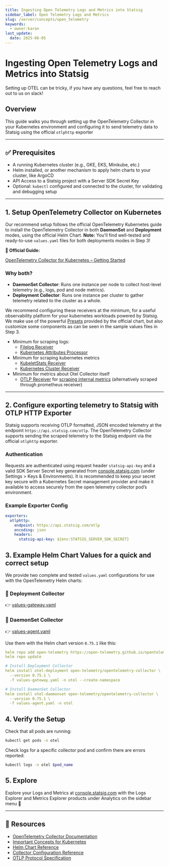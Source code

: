 ```yaml
---
title: Ingesting Open Telemetry Logs and Metrics into Statsig
sidebar_label: Open Telemetry Logs and Metrics
slug: /server/concepts/open_telemetry
keywords:
  - owner:karan
last_update:
  date: 2025-06-05
---
```


# Ingesting Open Telemetry Logs and Metrics into Statsig

<Tip>
Setting up OTEL can be tricky, if you have any questions, feel free to reach out to us on slack!
</Info>

## Overview

This guide walks you through setting up the OpenTelemetry Collector in your Kubernetes environment and configuring it to send telemetry data to Statsig using the official `otlphttp` exporter

---

## ✅ Prerequisites

- A running Kubernetes cluster (e.g., GKE, EKS, Minikube, etc.)
- Helm installed, or another mechanism to apply helm charts to your cluster, like ArgoCD
- API Access to a Statsig project with a Server SDK Secret Key
- Optional: `kubectl` configured and connected to the cluster, for validating and debugging setup

---

## 1. Setup OpenTelemetry Collector on Kubernetes

Our recommend setup follows the official OpenTelemetry Kubernetes guide to install the OpenTelemetry Collector in both **DaemonSet** and **Deployment** modes, using the official Helm Chart. **Note:** You'll find well-tested and ready-to-use `values.yaml` files for both deployments modes in Step 3! 

**📘 Official Guide:**

[OpenTelemetry Collector for Kubernetes – Getting Started](https://opentelemetry.io/docs/platforms/kubernetes/getting-started/)

### Why both?

- **DaemonSet Collector**: Runs one instance per node to collect host-level telemetry (e.g., logs, pod and node metrics).
- **Deployment Collector**: Runs one instance per cluster to gather telemetry related to the cluster as a whole.

We recommend configuring these receivers at the minimum, for a useful observability platform for your kubernetes workloads powered by Statsig. We make use of the powerful [Presets](https://opentelemetry.io/docs/platforms/kubernetes/helm/collector/#presets) provided by the official chart, but also customize some components as can be seen in the sample values files in Step 3.

- Minimum for scraping logs:
    - [Filelog Receiver](https://opentelemetry.io/docs/platforms/kubernetes/getting-started/#filelog-receiver)
    - [Kubernetes Attributes Processor](https://opentelemetry.io/docs/platforms/kubernetes/getting-started/#kubernetes-attributes-processor)
- Minimum for scraping kubernetes metrics
    - [KubeletStats Receiver](https://opentelemetry.io/docs/platforms/kubernetes/getting-started/#kubeletstats-receiver)
    - [Kubernetes Cluster Receiver](https://opentelemetry.io/docs/platforms/kubernetes/getting-started/#kubernetes-cluster-receiver)
- Minimum for metrics about Otel Collector itself
    - [OTLP Receiver](https://opentelemetry.io/docs/platforms/kubernetes/getting-started/#otlp-receiver) for [scraping internal metrics](https://opentelemetry.io/docs/collector/internal-telemetry/#configure-internal-metrics) (alternatively scraped through prometheus receiver)

---

## 2. Configure exporting telemetry to Statsig with OTLP HTTP Exporter

Statsig supports receiving OTLP formatted, JSON encoded telemetry at the endpoint `https://api.statsig.com/otlp`. The OpenTelemetry Collector supports sending the scraped telemetry to the Statsig endpoint via the official `otlphttp` exporter.

### Authentication

Requests are authenticated using request header `statsig-api-key` and a valid SDK Server Secret key generated from [console.statsig.com](http://console.statsig.com) (under Settings > Keys & Environments). It is recommended to keep your secret key secure with a Kubernetes Secret management provider and make it available to access securely from the open telemetry collector pod’s environment.

### Example Exporter Config

```yaml
exporters:
  otlphttp:
    endpoint: https://api.statsig.com/otlp
    encoding: json
    headers:
      statsig-api-key: ${env:STATSIG_SERVER_SDK_SECRET}
```

## 3. Example Helm Chart Values for a quick and correct setup

We provide two complete and tested `values.yaml` configurations for use with the OpenTelemetry Helm charts:

### 🔗 Deployment Collector

👉 [values-gateway.yaml](https://gist.github.com/karan-statsig/d5c70b7fd100ab445985b620dcb7e8c6)

### 🔗 DaemonSet Collector

👉 [values-agent.yaml](https://gist.github.com/karan-statsig/f02ee95fef00aecde402829b5a4c60e8)

Use them with the Helm chart version `0.75.1` like this:

```yaml
helm repo add open-telemetry https://open-telemetry.github.io/opentelemetry-helm-charts
helm repo update

# Install Deployment Collector
helm install otel-deployment open-telemetry/opentelemetry-collector \
  --version 0.75.1 \
  -f values-gateway.yaml -n otel --create-namespace

# Install DaemonSet Collector
helm install otel-daemonset open-telemetry/opentelemetry-collector \
  --version 0.75.1 \
  -f values-agent.yaml -n otel
```

## 4. Verify the Setup

Check that all pods are running:

```bash
kubectl get pods -n otel
```

Check logs for a specific collector pod and confirm there are errors reported:

```bash
kubectl logs -n otel $pod_name
```

## 5. Explore

Explore your Logs and Metrics at [console.statsig.com](http://console.statsig.com) with the Logs Explorer and Metrics Explorer products under Analytics on the sidebar menu 🙂

---

## 🔗 Resources

- [OpenTelemetry Collector Documentation](https://opentelemetry.io/docs/collector/)
- [Important Concepts for Kubernetes](https://opentelemetry.io/docs/platforms/kubernetes/collector/components/)
- [Helm Chart Reference](https://github.com/open-telemetry/opentelemetry-helm-charts)
- [Collector Configuration Reference](https://opentelemetry.io/docs/collector/configuration)
- [OTLP Protocol Specification](https://opentelemetry.io/docs/specs/otlp/)
